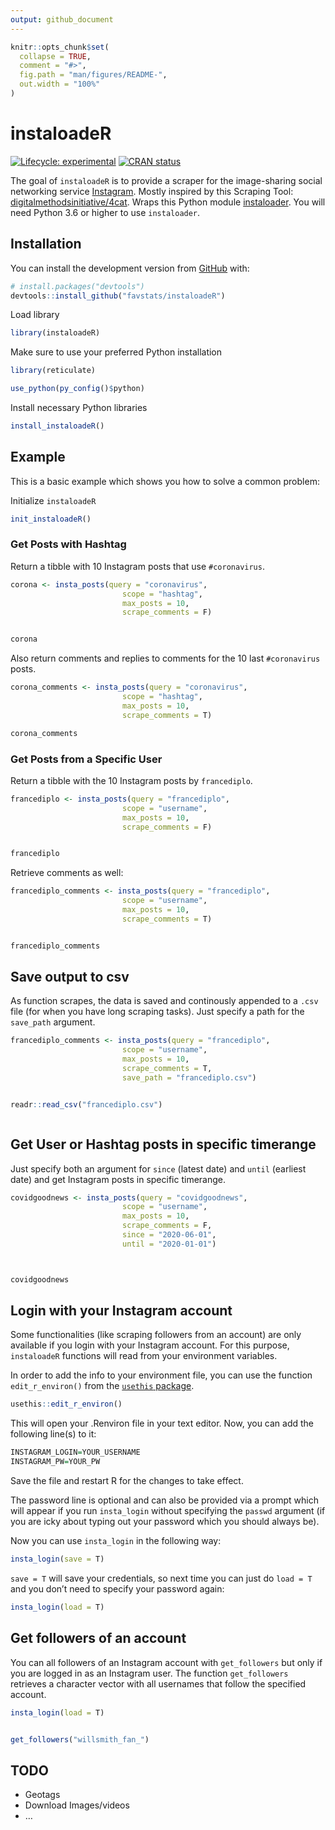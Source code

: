 ```yaml
---
output: github_document
---
```


<!-- README.md is generated from README.Rmd. Please edit that file -->

```r
knitr::opts_chunk$set(
  collapse = TRUE,
  comment = "#>",
  fig.path = "man/figures/README-",
  out.width = "100%"
)
```

# instaloadeR

<!-- badges: start -->
[![Lifecycle: experimental](https://img.shields.io/badge/lifecycle-experimental-orange.svg)](https://www.tidyverse.org/lifecycle/#experimental)
[![CRAN status](https://www.r-pkg.org/badges/version/instaloadeR)](https://CRAN.R-project.org/package=instaloadeR)
<!-- badges: end -->

The goal of `instaloadeR` is to provide a scraper for the image-sharing social networking service [Instagram](http://https://www.instagram.com/). Mostly inspired by this Scraping Tool: [digitalmethodsinitiative/4cat](https://github.com/digitalmethodsinitiative/4cat). Wraps this Python module [instaloader](https://github.com/instaloader/instaloader). You will need Python 3.6 or higher to use `instaloader`.

## Installation

You can install the development version from [GitHub](https://github.com/) with:

```r
# install.packages("devtools")
devtools::install_github("favstats/instaloadeR")
```

Load library

```r
library(instaloadeR)

```

Make sure to use your preferred Python installation

```r
library(reticulate)

use_python(py_config()$python)

```

Install necessary Python libraries

```r
install_instaloadeR()
```


## Example

This is a basic example which shows you how to solve a common problem:



Initialize `instaloadeR`

```r
init_instaloadeR()
```

### Get Posts with Hashtag

Return a tibble with 10 Instagram posts that use `#coronavirus`.


```r

corona <- insta_posts(query = "coronavirus", 
                         scope = "hashtag",
                         max_posts = 10, 
                         scrape_comments = F)


corona
```

Also return comments and replies to comments for the 10 last `#coronavirus` posts.

```r
corona_comments <- insta_posts(query = "coronavirus", 
                         scope = "hashtag",
                         max_posts = 10, 
                         scrape_comments = T)

corona_comments
```


### Get Posts from a Specific User

Return a tibble with the 10 Instagram posts by `francediplo`.


```r

francediplo <- insta_posts(query = "francediplo", 
                         scope = "username",
                         max_posts = 10, 
                         scrape_comments = F)


francediplo
```

Retrieve comments as well:

```r

francediplo_comments <- insta_posts(query = "francediplo", 
                         scope = "username",
                         max_posts = 10, 
                         scrape_comments = T)


francediplo_comments
```


## Save output to csv

As function scrapes, the data is saved and continously appended to a `.csv` file (for when you have long scraping tasks). Just specify a path for the `save_path` argument.

```r
francediplo_comments <- insta_posts(query = "francediplo", 
                         scope = "username",
                         max_posts = 10, 
                         scrape_comments = T, 
                         save_path = "francediplo.csv")


readr::read_csv("francediplo.csv")



```


## Get User or Hashtag posts in specific timerange

Just specify both an argument for `since` (latest date) and `until` (earliest date) and get Instagram posts in specific timerange.

```r

covidgoodnews <- insta_posts(query = "covidgoodnews",
                         scope = "username",
                         max_posts = 10,
                         scrape_comments = F,
                         since = "2020-06-01",
                         until = "2020-01-01")



covidgoodnews
```


## Login with your Instagram account

Some functionalities (like scraping followers from an account) are only available if you login with your Instagram account. For this purpose, `instaloadeR` functions will read from your environment variables. 



In order to add the info to your environment file, you can use the function `edit_r_environ()` from the [`usethis` package](https://usethis.r-lib.org/).

```r
usethis::edit_r_environ()
```


This will open your .Renviron file in your text editor. Now, you can add the following line(s) to it:

```r
INSTAGRAM_LOGIN=YOUR_USERNAME
INSTAGRAM_PW=YOUR_PW
```

Save the file and restart R for the changes to take effect.

The password line is optional and can also be provided via a prompt which will appear if you run `insta_login` without specifying the `passwd` argument (if you are icky about typing out your password which you should always be).

Now you can use `insta_login` in the following way:

```r
insta_login(save = T)
```

`save = T` will save your credentials, so next time you can just do `load = T` and you don't need to specify your password again:

```r
insta_login(load = T)
```

## Get followers of an account

You can all followers of an Instagram account with `get_followers` but only if you are logged in as an Instagram user. The function `get_followers` retrieves a character vector with all usernames that follow the specified account.

```r
insta_login(load = T)


get_followers("willsmith_fan_")
```


## TODO

+ Geotags
+ Download Images/videos
+ ...


